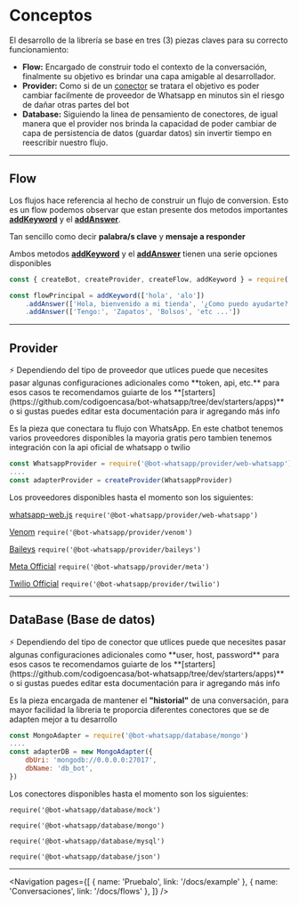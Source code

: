 
# Conceptos

El desarrollo de la librería se base en tres (3) piezas claves para su correcto funcionamiento:

-   **Flow:** Encargado de construir todo el contexto de la conversación, finalmente su objetivo es brindar una capa amigable al desarrollador.
-   **Provider:** Como si de un [conector](https://www.dignited.com/wp-content/uploads/2019/06/Plug-type-768x432.jpg) se tratara el objetivo es poder cambiar facilmente de proveedor de Whatsapp en minutos
    sin el riesgo de dañar otras partes del bot
-   **Database:** Siguiendo la linea de pensamiento de conectores, de igual manera que el provider nos brinda la capacidad de poder cambiar de capa de persistencia de datos (guardar datos) sin invertir tiempo en
    reescribir nuestro flujo.

---

## Flow

Los flujos hace referencia al hecho de construir un flujo de conversion. Esto es un flow podemos observar que estan presente dos metodos importantes **[addKeyword](/docs/add-keyword)** y el **[addAnswer](/docs/add-answers)**.

Tan sencillo como decir **palabra/s clave** y **mensaje a responder**

Ambos metodos **[addKeyword](/docs/add-keyword)** y el **[addAnswer](/docs/add-answers)** tienen una serie opciones disponibles

```js
const { createBot, createProvider, createFlow, addKeyword } = require('@bot-whatsapp/bot')

const flowPrincipal = addKeyword(['hola', 'alo'])
    .addAnswer(['Hola, bienvenido a mi tienda', '¿Como puedo ayudarte?'])
    .addAnswer(['Tengo:', 'Zapatos', 'Bolsos', 'etc ...'])
```

---

## Provider

<Alert>
    ⚡ Dependiendo del tipo de proveedor que utlices puede que necesites pasar algunas configuraciones adicionales como
    **token, api, etc.** para esos casos te recomendamos guiarte de los
    **[starters](https://github.com/codigoencasa/bot-whatsapp/tree/dev/starters/apps)** o si gustas puedes editar esta
    documentación para ir agregando más info
</Alert>

Es la pieza que conectara tu flujo con WhatsApp. En este chatbot tenemos varios proveedores disponibles la mayoria gratis pero tambien tenemos integración con la api oficial de whatsapp o twilio

```js
const WhatsappProvider = require('@bot-whatsapp/provider/web-whatsapp')
....
const adapterProvider = createProvider(WhatsappProvider)
```

Los proveedores disponibles hasta el momento son los siguientes:

[whatsapp-web.js](https://github.com/pedroslopez/whatsapp-web.js) `require('@bot-whatsapp/provider/web-whatsapp')`

[Venom](https://github.com/orkestral/venom) `require('@bot-whatsapp/provider/venom')`

[Baileys](https://github.com/whiskeysockets/Baileys) `require('@bot-whatsapp/provider/baileys')`

[Meta Official](https://developers.facebook.com/docs/whatsapp/cloud-api/reference/messages) `require('@bot-whatsapp/provider/meta')`

[Twilio Official](https://www.twilio.com/es-mx/messaging/whatsapp) `require('@bot-whatsapp/provider/twilio')`

---

## DataBase (Base de datos)

<Alert>
    ⚡ Dependiendo del tipo de conector que utlices puede que necesites pasar algunas configuraciones adicionales como
    **user, host, password** para esos casos te recomendamos guiarte de los
    **[starters](https://github.com/codigoencasa/bot-whatsapp/tree/dev/starters/apps)** o si gustas puedes editar esta
    documentación para ir agregando más info
</Alert>

Es la pieza encargada de mantener el **"historial"** de una conversación, para mayor facilidad la libreria te proporcia diferentes conectores que se de adapten mejor a tu desarrollo

```js
const MongoAdapter = require('@bot-whatsapp/database/mongo')
....
const adapterDB = new MongoAdapter({
    dbUri: 'mongodb://0.0.0.0:27017',
    dbName: 'db_bot',
})
```

Los conectores disponibles hasta el momento son los siguientes:

`require('@bot-whatsapp/database/mock')`

`require('@bot-whatsapp/database/mongo')`

`require('@bot-whatsapp/database/mysql')`

`require('@bot-whatsapp/database/json')`

---

<Navigation
    pages={[
        { name: 'Pruebalo', link: '/docs/example' },
        { name: 'Conversaciones', link: '/docs/flows' },
    ]}
/>
